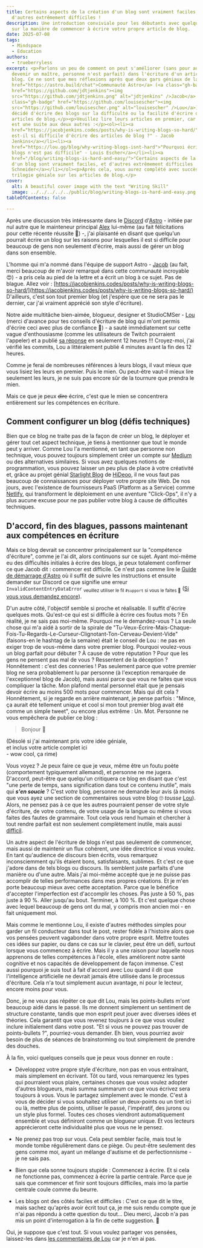 ```yaml
---
title: Certains aspects de la création d'un blog sont vraiment faciles, et
  d'autres extrêmement difficiles !
description: Une introduction conviviale pour les débutants avec quelques jurons
  sur la manière de commencer à écrire votre propre article de blog.
date: 2025-07-08
tags:
  - Mindspace
  - Education
authors:
  - trueberryless
excerpt: <p>Parlons un peu de comment on peut s'améliorer (sans pour autant
  devenir un maître, personne n'est parfait) dans l'écriture d'un article de
  blog. Ce ne sont que mes réflexions après que deux gars géniaux de la <a
  href="https://astro.build/chat">Communauté Astro</a> (<a class="gh-badge"
  href="https://github.com/jdtjenkins"><img
  src="https://github.com/jdtjenkins.png" alt="jdtjenkins" />Jacob</a> et <a
  class="gh-badge" href="https://github.com/louisescher"><img
  src="https://github.com/louisescher.png" alt="louisescher" />Lou</a>) aient
  décidé d'écrire des blogs sur la difficulté ou la facilité d'écrire des
  articles de blog.</p><p>Veuillez lire leurs articles en premier, car celui-ci
  est une suite aux deux autres :</p><ol><li><a
  href="https://jacobjenkins.codes/posts/why-is-writing-blogs-so-hard/">"Pourquoi
  est-il si difficile d'écrire des articles de blog ?" - Jacob
  Jenkins</a></li><li><a
  href="https://lou.gg/blog/why-writing-blogs-isnt-hard">"Pourquoi écrire des
  blogs n'est pas difficile" - Louis Escher</a></li><li><a
  href="/blog/writing-blogs-is-hard-and-easy/">"Certains aspects de la création
  d'un blog sont vraiment faciles, et d'autres extrêmement difficiles !" - Felix
  Schneider</a></li></ol><p>Après cela, vous aurez complété avec succès cette
  trilogie géniale sur les articles de blog.</p>
cover:
  alt: A beautiful cover image with the text "Writing Skill"
  image: ../../../../../public/blog/writing-blogs-is-hard-and-easy.png
tableOfContents: false

---
```


Après une discussion très intéressante dans le [Discord](https://astro.build/chat) d'[Astro](https://github.com/withastro) - initiée par nul autre que le mainteneur principal [Alex](https://github.com/alexanderniebuhr) lui-même (au fait félicitations pour cette récente réussite 🎉) -, j'ai plaisanté en disant que quelqu'un pourrait écrire un blog sur les raisons pour lesquelles il est si difficile pour beaucoup de gens non seulement d'écrire, mais aussi de gérer un blog dans son ensemble.

L'homme qui m'a nommé dans l'équipe de support Astro - [Jacob](https://github.com/jdtjenkins) (au fait, merci beaucoup de m'avoir remarqué dans cette communauté incroyable 😍) - a pris cela au pied de la lettre et a écrit un blog à ce sujet. Pas de blague. Allez voir : [https://jacobjenkins.codes/posts/why-is-writing-blogs-so-hard/](https://jacobjenkins.codes/posts/why-is-writing-blogs-so-hard/) D'ailleurs, c'est son tout premier blog (et j'espère que ce ne sera pas le dernier, car j'ai vraiment apprécié son style d'écriture).

Notre aide multitâche bien-aimée, blogueur, designer et StudioCMSer - [Lou](https://github.com/louisescher/) (merci d'avance pour tes conseils d'écriture de blog qui m'ont permis d'écrire ceci avec plus de confiance 🤩) - a sauté immédiatement sur cette vague d'enthousiasme (comme les utilisateurs de Twitch pourraient l'appeler) et a publié [sa réponse](https://lou.gg/blog/why-writing-blogs-isnt-hard) en seulement 12 heures !!! Croyez-moi, j'ai vérifié les commits, Lou a littéralement publié 4 minutes avant la fin des 12 heures.

Comme je ferai de nombreuses références à leurs blogs, il vaut mieux que vous lisiez les leurs en premier. Puis le mien. Ou peut-être vaut-il mieux lire seulement les leurs, je ne suis pas encore sûr de la tournure que prendra le mien.

Mais ce que je peux ~~dire~~ écrire, c'est que le mien se concentrera entièrement sur les compétences en écriture.

## Comment configurer un blog (défis techniques)

Bien que ce blog ne traite pas de la façon de créer un blog, le déployer et gérer tout cet aspect technique, je tiens à mentionner que tout le monde peut y arriver. Comme Lou l'a mentionné, en tant que personne non technique, vous pouvez toujours simplement créer un compte sur [Medium](https://medium.com/) ou des alternatives similaires. Si vous avez quelques notions de programmation, vous pouvez laisser un peu plus de place à votre créativité et, grâce au projet génial [Starlight Blog](https://starlight-blog-docs.vercel.app/) de [HiDeoo](https://github.com/HiDeoo), il ne vous faut pas beaucoup de connaissances pour déployer votre propre site Web. De nos jours, avec l'existence de fournisseurs PaaS (Platform as a Service) comme [Netlify](https://www.netlify.com/), qui transforment le déploiement en une aventure "Click-Ops", il n'y a plus aucune excuse pour ne pas publier votre blog à cause de difficultés techniques.

## D'accord, fin des blagues, passons maintenant aux compétences en écriture

Mais ce blog devrait se concentrer principalement sur la "compétence d'écriture", comme je l'ai dit, alors continuons sur ce sujet. Ayant moi-même eu des difficultés initiales à écrire des blogs, je peux totalement confirmer ce que Jacob dit : commencer est difficile. Ce n'est pas comme lire le [Guide de démarrage d'Astro](https://docs.astro.build/en/install-and-setup/) où il suffit de suivre les instructions et ensuite demander sur Discord ce que signifie une erreur `InvalidContentEntryDataError` <sub>veuillez utiliser le fil `#support` si vous le faites 🫶</sub> ([Si vous vous demandez encore](https://docs.astro.build/en/reference/errors/invalid-content-entry-data-error/)).

D'un autre côté, l'objectif semble si proche et réalisable. Il suffit d'écrire quelques mots. Qu'est-ce qui est si difficile à écrire ces foutus mots ? En réalité, je ne sais pas moi-même. Pourquoi me le demandez-vous ? La seule chose qui m'a aidé à sortir de la spirale de "Tu-Veux-Écrire-Mais-Chaque-Fois-Tu-Regards-Le-Curseur-Clignotant-Ton-Cerveau-Devient-Vide" (faisons-en le hashtag de la semaine) était le conseil de Lou : ne pas en exiger trop de vous-même dans votre premier blog. Pourquoi voulez-vous un blog parfait pour débuter ? À cause de votre réputation ? Pour que les gens ne pensent pas mal de vous ? Ressentent de la déception ? Honnêtement : c'est des conneries ! Pas seulement parce que votre premier blog ne sera probablement lu par personne (à l'exception remarquée de l'exceptionnel blog de Jacob), mais aussi parce que vous ne faites que vous compliquer la tâche. Mon plafond mental personnel était que je pensais devoir écrire au moins 500 mots pour commencer. Mais qui dit cela ? Honnêtement, si je regarde en arrière maintenant, je pense parfois : "Mince, ça aurait été tellement unique et cool si mon tout premier blog avait été comme un simple tweet", ou encore plus extrême : Un. Mot. Personne ne vous empêchera de publier ce blog :

> Bonjour 👋

(Désolé si j'ai maintenant pris votre idée géniale,\
et inclus votre article complet ici\
\- wow cool, ça rime)

Vous voyez ? Je peux faire ce que je veux, même être un foutu poète (comportement typiquement allemand), et personne ne me jugera. D'accord, peut-être que quelqu'un critiquera ce blog en disant que c'est "une perte de temps, sans signification dans tout ce contenu inutile", mais qui ***s'en soucie*** ? C'est *votre* blog, <span id="comment-reference" class="fragment-highlight">personne ne demande leur avis (à moins que vous ayez une section de commentaires sous votre blog 🙄 *tousse* [Lou](https://lou.gg/blog/why-writing-blogs-isnt-hard#chapter-five-its-the-8th-of-july)</span>). Alors, ne pensez pas à ce que les autres pourraient penser de votre style d'écriture, de votre contenu, de votre usage de la langue ou même si vous faites des fautes de grammaire. Tout cela vous rend humain et chercher à tout rendre parfait est non seulement complètement inutile, mais aussi [difficil](https://jacobjenkins.codes/posts/why-is-writing-blogs-so-hard/#chapter-1---i-want-it-now).

Un autre aspect de l'écriture de blogs n'est pas seulement de commencer, mais aussi de maintenir un flux cohérent, une idée directrice si vous voulez. En tant qu'audience de discours bien écrits, vous remarquez inconsciemment qu'ils étaient bons, satisfaisants, sublimes. Et c'est ce que j'adore dans de tels blogs ou discours. Ils semblent juste parfaits d'une manière ou d'une autre. Mais j'ai moi-même accepté que je ne puisse pas accomplir de telles performances dans mes propres créations. Et je m'en porte beaucoup mieux avec cette acceptation. Parce que le bénéfice d'accepter l'imperfection est d'accomplir les choses. Pas juste à 50 %, pas juste à 90 %. Aller jusqu'au bout. Terminer, à 100 %. Et c'est quelque chose avec lequel beaucoup de gens ont du mal, y compris mon ancien moi - en fait uniquement moi.

Mais comme le mentionne Lou, il existe d'autres méthodes simples pour garder un fil conducteur dans tout le post, rester fidèle à l'histoire alors que vos pensées peuvent vagabonder dans votre propre esprit. Mettre toutes ces idées sur papier, ou dans ce cas sur le clavier, peut être un défi, surtout lorsque vous commencez à écrire. Mais il y a une raison pour laquelle nous apprenons de telles compétences à l'école, elles améliorent notre santé cognitive et nos capacités de développement de façon immense. C'est aussi pourquoi je suis tout à fait d'accord avec Lou quand il dit que l'intelligence artificielle ne devrait jamais être utilisée dans le processus d'écriture. Cela n'a tout simplement aucun avantage, ni pour le lecteur, encore moins pour vous.

Donc, je ne veux pas répéter ce que dit Lou, mais les points-bullets m'ont beaucoup aidé dans le passé. Ils me donnent simplement un sentiment de structure constante, tandis que mon esprit peut jouer avec diverses idées et théories. Cela garantit que vous revenez toujours à ce que vous vouliez inclure initialement dans votre post. "Et si vous ne pouvez pas trouver de points-bullets ?", pourriez-vous demander. Eh bien, vous pourriez avoir besoin de plus de séances de brainstorming ou tout simplement de prendre des douches.

À la fin, voici quelques conseils que je peux vous donner en route :

* Développez votre propre style d'écriture, non pas en vous entraînant, mais simplement en écrivant. Tôt ou tard, vous remarquerez les types qui pourraient vous plaire, certaines choses que vous voulez adopter d'autres blogueurs, mais summa summarum ce que vous écrivez sera toujours à vous. Vous le partagez simplement avec le monde. C'est à vous de décider si vous souhaitez utiliser un deux-points ou un tiret ici ou là, mettre plus de points, utiliser le passé, l'impératif, des jurons ou un style plus formel. Toutes ces choses viendront automatiquement ensemble et vous définiront comme un blogueur unique. Et vos lecteurs apprécieront cette individualité plus que vous ne le pensez.

* Ne prenez pas trop sur vous. Cela peut sembler facile, mais tout le monde tombe régulièrement dans ce piège. Ou peut-être seulement des gens comme moi, ayant un mélange d'autisme et de perfectionnisme - je ne sais pas.

* Bien que cela sonne toujours stupide : Commencez à écrire. Et si cela ne fonctionne pas, commencez à écrire la partie centrale. Parce que je sais que commencer et finir sont toujours difficiles, mais imo la partie centrale coule comme du beurre.

* Les blogs ont des côtés faciles et difficiles : C'est ce que dit le titre, mais sachez qu'après avoir écrit tout ça, je me suis rendu compte que je n'ai pas répondu à cette question du tout... Dieu merci, Jacob n'a pas mis un point d'interrogation à la fin de cette suggestion. 🙏

Oui, je suppose que c'est tout. Si vous voulez partager vos pensées, laissez-les dans [les commentaires de Lou](https://lou.gg/blog/why-writing-blogs-isnt-hard) car je n'en ai pas.
